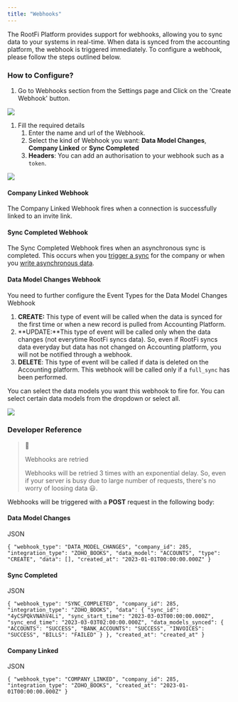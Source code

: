 ```yaml
---
title: "Webhooks"
---
```


The RootFi Platform provides support for webhooks, allowing you to sync data to your systems in real-time. When data is synced from the accounting platform, the webhook is triggered immediately. To configure a webhook, please follow the steps outlined below.

  
### How to Configure?

1. Go to Webhooks section from the Settings page and Click on the 'Create Webhook' button.

![](/images/443662f-image_4.png)

1. Fill the required details  
   1. Enter the name and url of the Webhook.  
   2. Select the kind of Webhook you want: **Data Model Changes**, **Company Linked** or **Sync Completed**  
   3. **Headers**: You can add an authorisation to your webhook such as a `token`.

![](/images/4aa98b8-Screenshot_2023-06-21_at_5.54.18_PM.png)

#### Company Linked Webhook

The Company Linked Webhook fires when a connection is successfully linked to an invite link. 

#### Sync Completed Webhook

The Sync Completed Webhook fires when an asynchronous sync is completed. This occurs when you [trigger a sync](/docs/syncing-data) for the company or when you [write asynchronous data](/docs/asynchronous-writes). 

#### Data Model Changes Webhook

You need to further configure the Event Types for the Data Model Changes Webhook

1. **CREATE:** This type of event will be called when the data is synced for the first time or when a new record is pulled from Accounting Platform.
2. **UPDATE:**This type of event will be called only when the data changes (not everytime RootFi syncs data). So, even if RootFi syncs data everyday but data has not changed on Accounting platform, you will not be notified through a webhook.
3. **DELETE**: This type of event will be called if data is deleted on the Accounting platform. This webhook will be called only if a `full_sync` has been performed.

You can select the data models you want this webhook to fire for. You can select certain data models from the dropdown or select all.

![](/images/da7428c-image_5.png)

### Developer Reference

> 📘
> 
> Webhooks are retried
> 
> Webhooks will be retried 3 times with an exponential delay. So, even if your server is busy due to large number of requests, there's no worry of loosing data 😃.

Webhooks will be triggered with a **POST** request in the following body:

#### Data Model Changes

JSON

`{
    "webhook_type": "DATA_MODEL_CHANGES",
    "company_id": 285,
    "integration_type": "ZOHO_BOOKS",
    "data_model": "ACCOUNTS",
    "type": "CREATE",
    "data": [],
    "created_at": "2023-01-01T00:00:00.000Z"
}
`

#### Sync Completed

JSON

`{
    "webhook_type": "SYNC_COMPLETED",
    "company_id": 285,
    "integration_type": "ZOHO_BOOKS",
    "data": {
        "sync_id": "4yCSPQkVNAhV4Li",
        "sync_start_time": "2023-03-03T00:00:00.000Z",
        "sync_end_time": "2023-03-03T02:00:00.000Z",
        "data_models_synced": {
            "ACCOUNTS": "SUCCESS",
            "BANK_ACCOUNTS": "SUCCESS",
            "INVOICES": "SUCCESS",
            "BILLS": "FAILED"
        }
    },
    "created_at": "created_at"
}
`

#### Company Linked

JSON

`{
    "webhook_type": "COMPANY_LINKED",
    "company_id": 285,
    "integration_type": "ZOHO_BOOKS",
    "created_at": "2023-01-01T00:00:00.000Z"
}
`